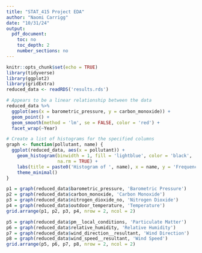 ```yaml
---
title: "STAT_415 Project EDA"
author: "Naomi Carrigg"
date: "10/31/24"
output:
  pdf_document: 
    toc: no
    toc_depth: 2
    number_sections: no
---
```


```r
knitr::opts_chunk$set(echo = TRUE)
library(tidyverse)
library(ggplot2)
library(gridExtra)
reduced_data <- readRDS('results.rds')
```

```r
# Appears to be a linear relationship between the data
reduced_data %>% 
  ggplot(aes(x = barometric_pressure, y = carbon_monoxide)) +
  geom_point() +
  geom_smooth(method = 'lm', se = FALSE, color = 'red') +
  facet_wrap(~Year)
```

```r
# Create a list of histograms for the specified columns
graph <- function(pollutant, name) {
  ggplot(reduced_data, aes(x = pollutant)) +
    geom_histogram(binwidth = 1, fill = 'lightblue', color = 'black', 
                   na.rm = TRUE) +
    labs(title = paste0('Histogram of ', name), x = name, y = 'Frequency') +
    theme_minimal()
}

p1 = graph(reduced_data$barometric_pressure, 'Barometric Pressure')
p2 = graph(reduced_data$carbon_monoxide, 'Carbon Monoxide')
p3 = graph(reduced_data$nitrogen_dioxide_no, 'Nitrogen Dioxide')
p4 = graph(reduced_data$outdoor_temperature, 'Temperature')
grid.arrange(p1, p2, p3, p4, nrow = 2, ncol = 2)

p5 = graph(reduced_data$pm__local_conditions, 'Particulate Matter')
p6 = graph(reduced_data$relative_humidity, 'Relative Humidity')
p7 = graph(reduced_data$wind_direction__resultant, 'Wind Direction')
p8 = graph(reduced_data$wind_speed__resultant, 'Wind Speed')
grid.arrange(p5, p6, p7, p8, nrow = 2, ncol = 2)
```